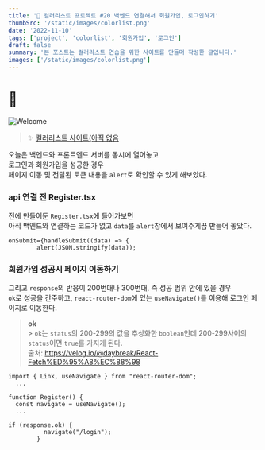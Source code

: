 ```yaml
---
title: '🎉 컬러리스트 프로젝트 #20 백엔드 연결해서 회원가입, 로그인하기'
thumbSrc: '/static/images/colorlist.png'
date: '2022-11-10'
tags: ['project', 'colorlist', '회원가입', '로그인']
draft: false
summary: '본 포스트는 컬러리스트 연습을 위한 사이트를 만들며 작성한 글입니다.'
images: ['/static/images/colorlist.png']
---
```


# 📌

![Welcome](/static/images/colorlist.png)

> ✨ [컬러리스트 사이트(아직 없음](https://www.)

오늘은 백엔드와 프론트엔드 서버를 동시에 열어놓고<br/>
로그인과 회원가입을 성공한 경우<br/>
페이지 이동 및 전달된 토큰 내용을 `alert`로 확인할 수 있게 해보았다.

### api 연결 전 Register.tsx

전에 만들어둔 `Register.tsx`에 들어가보면<br/>
아직 백엔드와 연결하는 코드가 없고 `data`를 `alert`창에서 보여주게끔 만들어 놓았다.

```tsx
onSubmit={handleSubmit((data) => {
        alert(JSON.stringify(data));
```

### 회원가입 성공시 페이지 이동하기

그리고 `response`의 반응이 200번대나 300번대, 즉 성공 범위 안에 있을 경우<br/>
`ok`로 성공을 간주하고, `react-router-dom`에 있는 `useNavigate()`를 이용해 로그인 페이지로 이동한다.

> **ok**<br/> > `ok`는 `status`의 200-299의 값을 추상화한 `boolean`인데 200-299사이의 `status`이면 `true`를 가지게 된다.<br>
> 출처: https://velog.io/@daybreak/React-Fetch%ED%95%A8%EC%88%98

```tsx
import { Link, useNavigate } from "react-router-dom";
  ...

function Register() {
  const navigate = useNavigate();
  ...

if (response.ok) {
          navigate("/login");
        }
```
